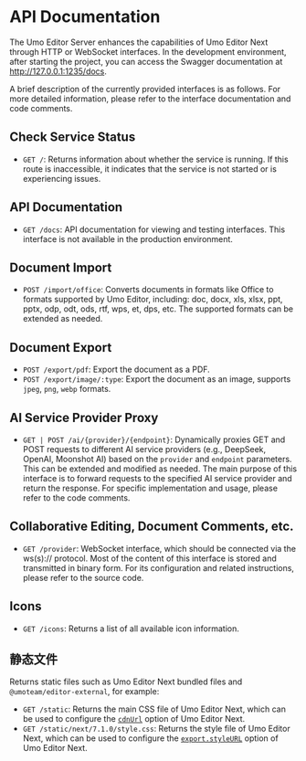 # API Documentation

The Umo Editor Server enhances the capabilities of Umo Editor Next through HTTP or WebSocket interfaces. In the development environment, after starting the project, you can access the Swagger documentation at http://127.0.0.1:1235/docs.

A brief description of the currently provided interfaces is as follows. For more detailed information, please refer to the interface documentation and code comments.

## Check Service Status

- `GET /`: Returns information about whether the service is running. If this route is inaccessible, it indicates that the service is not started or is experiencing issues.

## API Documentation
- `GET /docs`: API documentation for viewing and testing interfaces. This interface is not available in the production environment.

## Document Import

- `POST /import/office`: Converts documents in formats like Office to formats supported by Umo Editor, including: doc, docx, xls, xlsx, ppt, pptx, odp, odt, ods, rtf, wps, et, dps, etc. The supported formats can be extended as needed.

## Document Export

- `POST /export/pdf`: Export the document as a PDF.
- `POST /export/image/:type`: Export the document as an image, supports `jpeg`, `png`, `webp` formats.

## AI Service Provider Proxy

- `GET | POST /ai/{provider}/{endpoint}`: Dynamically proxies GET and POST requests to different AI service providers (e.g., DeepSeek, OpenAI, Moonshot AI) based on the `provider` and `endpoint` parameters. This can be extended and modified as needed. The main purpose of this interface is to forward requests to the specified AI service provider and return the response. For specific implementation and usage, please refer to the code comments.

## Collaborative Editing, Document Comments, etc.

- `GET /provider`: WebSocket interface, which should be connected via the ws(s):// protocol. Most of the content of this interface is stored and transmitted in binary form. For its configuration and related instructions, please refer to the source code.

## Icons

- `GET /icons`: Returns a list of all available icon information.

## 静态文件

Returns static files such as Umo Editor Next bundled files and `@umoteam/editor-external`, for example:

- `GET /static`: Returns the main CSS file of Umo Editor Next, which can be used to configure the [`cdnUrl`](../editor/options/cdn) option of Umo Editor Next.
- `GET /static/next/7.1.0/style.css`: Returns the style file of Umo Editor Next, which can be used to configure the [`export.styleURL`](../next/export) option of Umo Editor Next.
